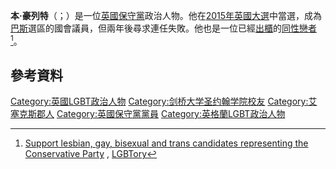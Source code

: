 {{blpsources|time=2015-05-19T12:48:04+00:00}}
{{expand|time=2015-05-19T12:48:04+00:00}}
{{Infobox officeholder
| 姓名          = 本·豪列特
| 原名          = Ben Howlett
| 圖像          =Ben Howlett, 2015 hustings.JPG
| 性別                      = 男
| 出生日期                  = {{birth date and age|1986|8|21|df=y}}
| 出生地點                  = 
| 國籍                      = {{英國}}
| 政黨                      = [[保守黨_(英國)|保守黨]]
| 母校                      = [[杜倫大學|杜倫大學]]<br>[[劍橋大學|劍橋大學]]
}}
'''本·豪列特'''（{{lang-en|Ben Howlett}}；{{bd|1986年|8月21日}}）是一位[[英國|英國]][[保守黨_(英國)|保守黨]]政治人物。他在[[2015年英國大選|2015年英國大選]]中當選，成為[[巴斯_(英國國會選區)|巴斯]]選區的國會議員，但兩年後尋求連任失敗。他也是一位已經[[出櫃|出櫃]]的[[同性戀者|同性戀者]]<ref>[http://www.lgbtory.co.uk/candidates-fund Support lesbian, gay, bisexual and trans candidates representing the Conservative Party] {{Wayback|url=http://www.lgbtory.co.uk/candidates-fund |date=20150703041025 }}, [[LGBTory|LGBTory]]</ref>。

==參考資料==
{{Reflist}}

{{DEFAULTSORT:Howlett, Ben}}
[[Category:英國LGBT政治人物|Category:英國LGBT政治人物]]
[[Category:剑桥大学圣约翰学院校友|Category:剑桥大学圣约翰学院校友]]
[[Category:艾塞克斯郡人|Category:艾塞克斯郡人]]
[[Category:英國保守黨黨員|Category:英國保守黨黨員]]
[[Category:英格蘭LGBT政治人物|Category:英格蘭LGBT政治人物]]

{{英國政治人物小作品}}